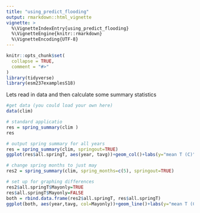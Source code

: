 ```yaml
---
title: "using_predict_flooding"
output: rmarkdown::html_vignette
vignette: >
  %\VignetteIndexEntry{using_predict_flooding}
  %\VignetteEngine{knitr::rmarkdown}
  %\VignetteEncoding{UTF-8}
---
```


```r
knitr::opts_chunk$set(
  collapse = TRUE,
  comment = "#>"
)
library(tidyverse)
library(esm237examplesS18)

```

Lets read in data and then calculate some summary statistics

```r

#get data (you could load your own here)
data(clim)

# standard applicatio
res = spring_summary(clim )
res

# output spring summary for all years
res = spring_summary(clim, springout=TRUE)
ggplot(res$all.springT, aes(year, tavg))+geom_col()+labs(y="mean T (C)", x="year")

# change spring months to just may 
res2 = spring_summary(clim, spring_months=c(5), springout=TRUE)

# set up for graphing differences
res2$all.springT$Mayonly=TRUE
res$all.springT$Mayonly=FALSE
both = rbind.data.frame(res2$all.springT, res$all.springT)
ggplot(both, aes(year,tavg, col=Mayonly))+geom_line()+labs(y="mean T (C)", x="year")

```

